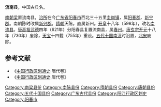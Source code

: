 '''流南县'''，中国古县名。

[[南朝梁|南朝梁]]置流南县，[[治所|治所]]在今[[广东省|广东省]][[阳春市|阳春市]]西北三十五里[[圭岗镇|圭岗镇]]，属[[阳春郡|阳春郡]]、[[新宁郡|新宁郡]]。南朝陈时改属[[新兴郡|新兴郡]]。[[隋朝|隋朝]]灭陈，直属新州。[[开皇|开皇]]十八年（598年），改名[[南流县|南流县]]。[[唐高祖|唐高祖]][[武德|武德]]四年（621年）分阳春县复置流南县，属[[春州_(唐朝)|春州]]。[[唐玄宗|唐玄宗]][[开元|开元]]十八年（730年）废除，[[天宝|天宝]]十四载（755年）重设。[[五代十国|五代十国]][[南汉|南汉]]时沿置，[[北宋|北宋]]废除。

==参考文献==
*《[[中国行政区划通史|中国行政区划通史]]·隋代卷》
*《[[中国行政区划通史|中国行政区划通史]]·唐代卷》

{{广东行政区划小作品}}
{{DEFAULTSORT:L}}
[[Category:南梁县份|Category:南梁县份]]
[[Category:南陈县份|Category:南陈县份]]
[[Category:隋朝县份|Category:隋朝县份]]
[[Category:唐朝县份|Category:唐朝县份]]
[[Category:五代十国县份|Category:五代十国县份]]
[[Category:广东古代县份|Category:广东古代县份]]
[[Category:阳江行政区划史|Category:阳江行政区划史]]
[[Category:阳春市|Category:阳春市]]